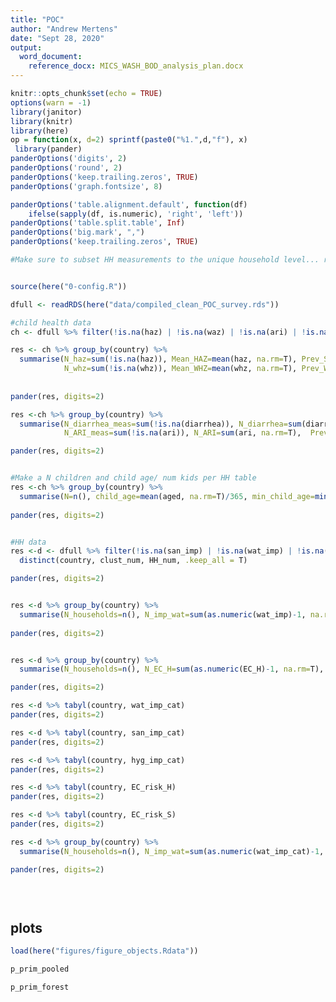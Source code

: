 ```yaml
---
title: "POC"
author: "Andrew Mertens"
date: "Sept 28, 2020"
output: 
  word_document:
    reference_docx: MICS_WASH_BOD_analysis_plan.docx
---
```


<!-- output: html_notebook -->
<!-- editor_options:  -->
<!--   chunk_output_type: inline -->



```r
knitr::opts_chunk$set(echo = TRUE)
options(warn = -1) 
library(janitor)
library(knitr)
library(here)
op = function(x, d=2) sprintf(paste0("%1.",d,"f"), x) 
 library(pander)
panderOptions('digits', 2)
panderOptions('round', 2)
panderOptions('keep.trailing.zeros', TRUE)
panderOptions('graph.fontsize', 8)

panderOptions('table.alignment.default', function(df)
    ifelse(sapply(df, is.numeric), 'right', 'left'))
panderOptions('table.split.table', Inf)
panderOptions('big.mark', ",")
panderOptions('keep.trailing.zeros', TRUE)

```

```r

#Make sure to subset HH measurements to the unique household level... right now they are duplicated based on merges with child ID


source(here("0-config.R"))

dfull <- readRDS(here("data/compiled_clean_POC_survey.rds"))

#child health data
ch <- dfull %>% filter(!is.na(haz) | !is.na(waz) | !is.na(ari) | !is.na(diarrhea))

res <- ch %>% group_by(country) %>%
  summarise(N_haz=sum(!is.na(haz)), Mean_HAZ=mean(haz, na.rm=T), Prev_Stunting=mean(haz < (-2), na.rm=T)*100, Prev_Sev_Stunting=mean(haz < (-3), na.rm=T)*100,
            N_whz=sum(!is.na(whz)), Mean_WHZ=mean(whz, na.rm=T), Prev_Wasting=mean(whz < (-2), na.rm=T)*100, Prev_Sev_Wasting=mean(whz < (-3), na.rm=T)*100)
            
  
pander(res, digits=2)

res <-ch %>% group_by(country) %>%
  summarise(N_diarrhea_meas=sum(!is.na(diarrhea)), N_diarrhea=sum(diarrhea, na.rm=T),  Prev_diarrhea=mean(diarrhea, na.rm=T)*100,
            N_ARI_meas=sum(!is.na(ari)), N_ARI=sum(ari, na.rm=T),  Prev_ARI=mean(ari, na.rm=T)*100)

pander(res, digits=2)


#Make a N children and child age/ num kids per HH table
res <-ch %>% group_by(country) %>%
  summarise(N=n(), child_age=mean(aged, na.rm=T)/365, min_child_age=min(aged, na.rm=T)/365, max_child_age=max(aged, na.rm=T)/365)
            
pander(res, digits=2)


#HH data
res <-d <- dfull %>% filter(!is.na(san_imp) | !is.na(wat_imp) | !is.na(EC_S) | !is.na(EC_H)) %>%
  distinct(country, clust_num, HH_num, .keep_all = T)

pander(res, digits=2)


res <-d %>% group_by(country) %>%
  summarise(N_households=n(), N_imp_wat=sum(as.numeric(wat_imp)-1, na.rm=T), N_imp_san=sum(as.numeric(san_imp)-1, na.rm=T),  N_imp_hygeine=sum(as.numeric(hyg_imp)-1, na.rm=T), N_imp_WASH=sum(as.numeric(WASH_noEC)-1, na.rm=T))
    
pander(res, digits=2)


res <-d %>% group_by(country) %>%
  summarise(N_households=n(), N_EC_H=sum(as.numeric(EC_H)-1, na.rm=T), N_EC_S=sum(as.numeric(EC_S)-1, na.rm=T), N_safely_manH20=sum(as.numeric(safely_manH20)-1, na.rm=T),  N_imp_WASH_noEC=sum(as.numeric(WASH)-1, na.rm=T))

pander(res, digits=2)

res <-d %>% tabyl(country, wat_imp_cat)
pander(res, digits=2)

res <-d %>% tabyl(country, san_imp_cat)
pander(res, digits=2)

res <-d %>% tabyl(country, hyg_imp_cat)
pander(res, digits=2)

res <-d %>% tabyl(country, EC_risk_H)
pander(res, digits=2)

res <-d %>% tabyl(country, EC_risk_S)
pander(res, digits=2)

res <-d %>% group_by(country) %>%
  summarise(N_households=n(), N_imp_wat=sum(as.numeric(wat_imp_cat)-1, na.rm=T), N_imp_san=sum(as.numeric(san_imp_cat)-1, na.rm=T),  N_imp_hygeine=sum(as.numeric(hyg_imp_cat)-1, na.rm=T))

pander(res, digits=2)

         
            
```










## plots


```r
load(here("figures/figure_objects.Rdata"))

p_prim_pooled

```

```r
p_prim_forest

```




<!-- p_multi_pooled  -->
<!-- p_multi_forest -->
<!-- p_prim_Zscore_pooled -->
<!-- p_prim_Zscore_forest -->
<!--      pPAF -->
<!--      p_unadj_comp_RR -->
<!--      p_unadj_comp_diff -->
<!--      p_tmle_comp_RR -->
<!--      p_rural_pooled -->
<!--      p_1step_comp_RR -->
<!--      p_CC_comp_RR  -->
<!--      p_FE_comp_RR -->





